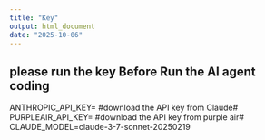 ```yaml
---
title: "Key"
output: html_document
date: "2025-10-06"
---
```


## please run the key Before Run the AI agent coding##

ANTHROPIC_API_KEY= #download the API key from Claude#
PURPLEAIR_API_KEY= #download the API key from purple air#
CLAUDE_MODEL=claude-3-7-sonnet-20250219

